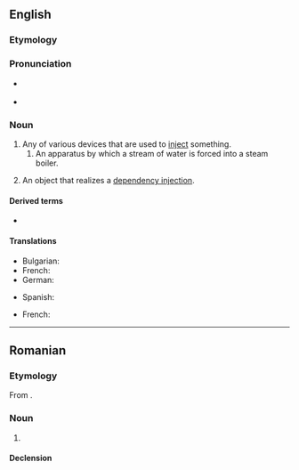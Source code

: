 ==English==
{{wikipedia}}

===Etymology===
{{suffix|en|inject|or}}

===Pronunciation===
* {{a|GA}} {{IPA|en|/ɪnˈd͡ʒɛktɚ/}}
* {{rhymes|en|ɛktə(ɹ)|s=3}}

===Noun===
{{en-noun}}

# Any of various devices that are used to [[inject]] something.
## An apparatus by which a stream of water is forced into a steam boiler.
# {{lb|en|object-oriented programming}} An object that realizes a [[dependency injection]].

====Derived terms====
* {{l|en|autoinjector}}

====Translations====
{{trans-top|device used to inject}}
* Bulgarian: {{t|bg|инжектор|m}}
* French: {{t+|fr|injecteur|m}}
* German: {{t+|de|Einspritzdüse|f}}
{{trans-mid}}
* Spanish: {{t|es|inyector|m}}
{{trans-bottom}}

{{trans-top|object-oriented programming}}
* French: {{t+|fr|injecteur|m}}
{{trans-mid}}
{{trans-bottom}}

----

==Romanian==

===Etymology===
From {{bor|ro|fr|injecteur}}.

===Noun===
{{ro-noun|n|injectoare}}

# {{l|en|injector}}

====Declension====
{{ro-noun-n|pl=injectoare}}